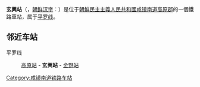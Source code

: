 {{expand|time=2013-09-23T03:07:08+00:00}}
{{朝鮮半島車站資訊
|公司色 = blue
|文字色 = 
|站名 = 玄興站
|圖片 = 
|pxl = 
|圖片說明 =
|前一站 = [[高原站_(咸镜南道)|高原]]
|前一站距離 = 5.0
|後一站距離 = 7.4
|後一站 = [[金野站_(咸镜南道)|金野]]
|距離 = 217.6
|起點站 = [[平壤站|平壤]]
|所屬路線 = [[平罗线|平罗线]]
|諺文 = 현흥역
|朝鮮漢字 = 玄興驛
|文觀部式 = Hyeonheung-yeok
|馬-賴式 = Hyŏnhŭng-yŏk
|副站名 = 
|車站編號 = 
|停站路線數 = 
|所屬公司 = [[朝鲜民主主义人民共和国铁道省|朝鲜民主主义人民共和国铁道省]]
|所在地 =[[咸镜南道|咸镜南道]][[高原郡|高原郡]]
|車站構造 = 地面车站
|月台配置 = 
|啟用年月日 =
|廢站年月日 = 
|上下車人次 = 
|統計年度 = 
|轉車 = 
|備註 = 
|全寬備註 = 
}}

'''玄興站'''（{{lang-ko|'''현흥역'''}}，[[朝鲜汉字|朝鲜汉字]]：{{lang|ko|玄興驛}}）是位于[[朝鮮民主主義人民共和國|朝鮮民主主義人民共和國]][[咸镜南道|咸镜南道]][[高原郡|高原郡]]的一個鐵路車站，属于[[平罗线|平罗线]]。
==邻近车站==
平罗线
:[[高原站_(咸镜南道)|高原站]] - '''玄興站''' - [[金野站_(咸镜南道)|金野站]]

{{平罗线}}

[[Category:咸镜南道铁路车站|Category:咸镜南道铁路车站]]